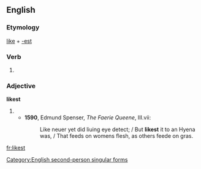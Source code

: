 ==English==

===Etymology===
[[like]] + [[-est]]

===Verb===
{{infl|en|verb form}}

# {{archaic}} {{form of|Second-person singular simple present form|like}}

===Adjective===
'''likest'''

# {{superlative of|like}}
#*'''1590''', Edmund Spenser, ''The Faerie Queene'', III.vii:
#*: Like neuer yet did liuing eye detect; / But '''likest''' it to an Hyena was, / That feeds on womens flesh, as others feede on gras.

[[Category:English second-person singular forms]]

[[fr:likest]]